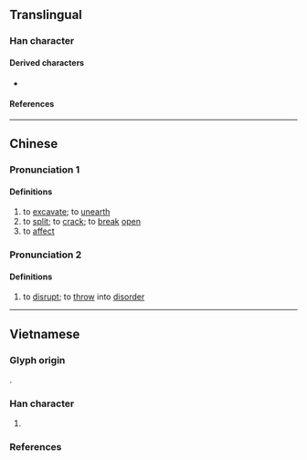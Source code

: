 {{also|𢪏|拍}}
{{character info}}
==Translingual==

===Han character===
{{Han char|rn=64|rad=手|as=04|sn=7|four=56000|canj=QA|ids=⿰扌日}}

====Derived characters====
* {{l|mul|𫽑}}

====References====
{{Han ref|kx=0420.160|dkj=11870|dj=0767.180|hdz=31837.020|uh=6287}}

----

==Chinese==
{{zh-forms|alt=𢪏}}

===Pronunciation 1===
{{zh-pron
|m=hú
|c=wat6
|mc=y
|oc=
|ma=
|cat=v
}}

====Definitions====
{{zh-hanzi}}

# to [[excavate]]; to [[unearth]]
# to [[split]]; to [[crack]]; to [[break]] [[open]]
# to [[affect]]

===Pronunciation 2===
{{zh-pron
|m=gǔ
|c=
|ma=
|cat=v
}}

====Definitions====
{{zh-hanzi}}

# {{lb|zh|archaic}} to [[disrupt]]; to [[throw]] into [[disorder]]
#: {{zh-alt-inline|滑|汩|淈}}

----

==Vietnamese==

===Glyph origin===
{{Han compound|扌#Vietnamese|日#Vietnamese|c1=s|c2=p|t1=hand|tr2={{vi-l|nhật}}|ls=psc}}.

===Han character===
{{vi-readings|rs=手04
|nom=nhặt-tdcndg;tdcntd;gdhn, nhắc-tdcntd, lặt-gdhn, vớt-gdhn
}}

# {{Nom form of|nhặt|to [[pick up]]}}

===References===
<references/>